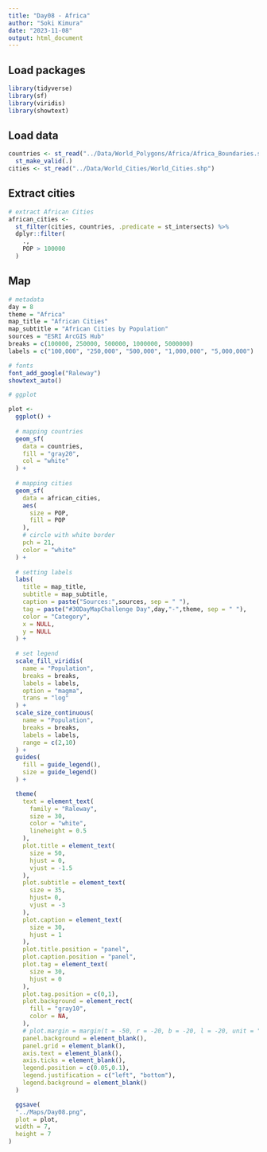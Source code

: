 ```yaml
---
title: "Day08 - Africa"
author: "Soki Kimura"
date: "2023-11-08"
output: html_document
---
```


## Load packages

```r

library(tidyverse)
library(sf)
library(viridis)
library(showtext)

```

## Load data

```r

countries <- st_read("../Data/World_Polygons/Africa/Africa_Boundaries.shp") %>%
  st_make_valid(.)
cities <- st_read("../Data/World_Cities/World_Cities.shp")

```

## Extract cities

```r

# extract African Cities
african_cities <- 
  st_filter(cities, countries, .predicate = st_intersects) %>%
  dplyr::filter(
    .,
    POP > 100000
  )

```

## Map

```r

# metadata
day = 8
theme = "Africa"
map_title = "African Cities"
map_subtitle = "African Cities by Population"
sources = "ESRI ArcGIS Hub"
breaks = c(100000, 250000, 500000, 1000000, 5000000)
labels = c("100,000", "250,000", "500,000", "1,000,000", "5,000,000")

# fonts
font_add_google("Raleway")
showtext_auto()

# ggplot

plot <- 
  ggplot() +
  
  # mapping countries
  geom_sf(
    data = countries,
    fill = "gray20",
    col = "white"
  ) + 
  
  # mapping cities
  geom_sf(
    data = african_cities,
    aes(
      size = POP,
      fill = POP
    ),
    # circle with white border
    pch = 21,
    color = "white"
  ) + 
  
  # setting labels
  labs(
    title = map_title,
    subtitle = map_subtitle,
    caption = paste("Sources:",sources, sep = " "),
    tag = paste("#30DayMapChallenge Day",day,"-",theme, sep = " "),
    color = "Category",
    x = NULL,
    y = NULL
  ) +
  
  # set legend
  scale_fill_viridis(
    name = "Population",
    breaks = breaks,
    labels = labels,
    option = "magma",
    trans = "log"
  ) +
  scale_size_continuous(
    name = "Population",
    breaks = breaks,
    labels = labels,
    range = c(2,10)
  ) +
  guides(
    fill = guide_legend(),
    size = guide_legend()
  ) +

  theme(
    text = element_text(
      family = "Raleway",
      size = 30,
      color = "white",
      lineheight = 0.5
    ),
    plot.title = element_text(
      size = 50,
      hjust = 0,
      vjust = -1.5
    ),
    plot.subtitle = element_text(
      size = 35,
      hjust= 0,
      vjust = -3
    ),
    plot.caption = element_text(
      size = 30,
      hjust = 1
    ),
    plot.title.position = "panel",
    plot.caption.position = "panel",
    plot.tag = element_text(
      size = 30,
      hjust = 0
    ),
    plot.tag.position = c(0,1),
    plot.background = element_rect(
      fill = "gray10",
      color = NA,
    ),
    # plot.margin = margin(t = -50, r = -20, b = -20, l = -20, unit = "pt"),
    panel.background = element_blank(),
    panel.grid = element_blank(),
    axis.text = element_blank(),
    axis.ticks = element_blank(),
    legend.position = c(0.05,0.1),
    legend.justification = c("left", "bottom"),
    legend.background = element_blank()
  )

  ggsave(
  "../Maps/Day08.png",
  plot = plot,
  width = 7,
  height = 7
)
  

```



